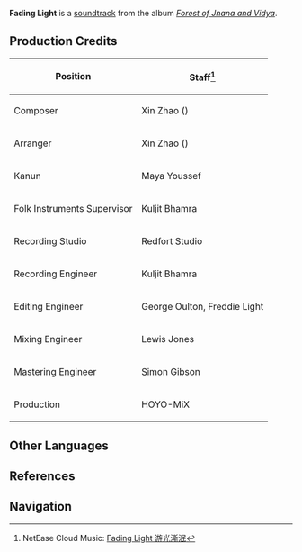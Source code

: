 {{Soundtrack Infobox
|title          =
|image          = Forest of Jnana and Vidya.png
|album          = Forest of Jnana and Vidya
|disc           = 3
|number         = 88
|featured       =
|featured2      =
|featured3      =
|featured_disc  =
|featured_disc2 =
|featured_disc3 =
|youtube_id     = S_VVOK1PbL0
|spotify_id     = 0kEsSCTer8u2luR7bYQVR5
|played_in      = Ardravi Valley; Dev's Cavern
|during         = [[Dev's Cavern]]
|domain         =
|previous       = A Sense of Furtive Unrest
|next           = Listless and Numb Ground
}}
'''Fading Light''' is a [[soundtrack]] from the album ''[[Forest of Jnana and Vidya]]''.

==Production Credits==
{| class="wikitable" style="text-align:left; height:0.5em"
! Position
! Staff<ref>NetEase Cloud Music: [https://music.163.com/#/song?id=1992343583 Fading Light 游光澌泯]</ref>
|-
! Composer
| Xin Zhao ({{zh|赵鑫}})
|-
! Arranger
| Xin Zhao ({{zh|赵鑫}})
|-
! Kanun
| Maya Youssef
|-
! Folk Instruments Supervisor
| Kuljit Bhamra
|-
! Recording Studio
| Redfort Studio
|-
! Recording Engineer
| Kuljit Bhamra
|-
! Editing Engineer
| George Oulton, Freddie Light
|-
! Mixing Engineer
| Lewis Jones
|-
! Mastering Engineer
| Simon Gibson
|-
! Production
| HOYO-MiX
|}
<!--
==Videos==
<gallery hideaddbutton="true" captionalign="center">
</gallery>

==Trivia==
-->
==Other Languages==
{{Other Languages
|en      = Fading Light
|zhs     = 游光澌泯
|zhs_rm  = Liúguāng Sīmǐn
|zht     = 遊光澌泯
|zht_rm  = Liúguāng Sīmǐn
|zh_tl   = 
|ja      = 消えゆく光
|ja_rm   = Kieyuku Hikari
|ja_tl   = 
|tr      = 
|tr_tl   = 
|it      = 
|it_tl   = 
}}

==References==
{{Reflist}}

==Navigation==
{{Soundtrack Navbox|Forest of Jnana and Vidya}}